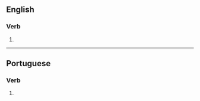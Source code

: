 ==English==

===Verb===
{{head|en|verb form}}

# {{en-third-person singular of|solubilize}}

----

==Portuguese==

===Verb===
{{head|pt|verb form}}

# {{pt-verb form of|solubilizar}}